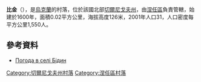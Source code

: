 {{coord|50|59|0|N|32|0|19|E|scale:100000|display=title}}

'''比金'''（{{lang-uk|Бідин}}），是[[烏克蘭|烏克蘭]]的村落，位於該國北部[[切爾尼戈夫州|切爾尼戈夫州]]，由[[涅任區|涅任區]]負責管轄，始建於1600年，面積0.02平方公里，海拔高度126米，2001年人口31，人口密度每平方公里1,550人。

==參考資料==
* [http://weather.in.ua/ua/chernigovskaja/1178 Погода в селі Бідин] {{Wayback|url=http://weather.in.ua/ua/chernigovskaja/1178 |date=20160305214559 }}

[[Category:切爾尼戈夫州村落|Category:切爾尼戈夫州村落]]
[[Category:涅任區村落|Category:涅任區村落]]


{{Chernihiv-geo-stub}}